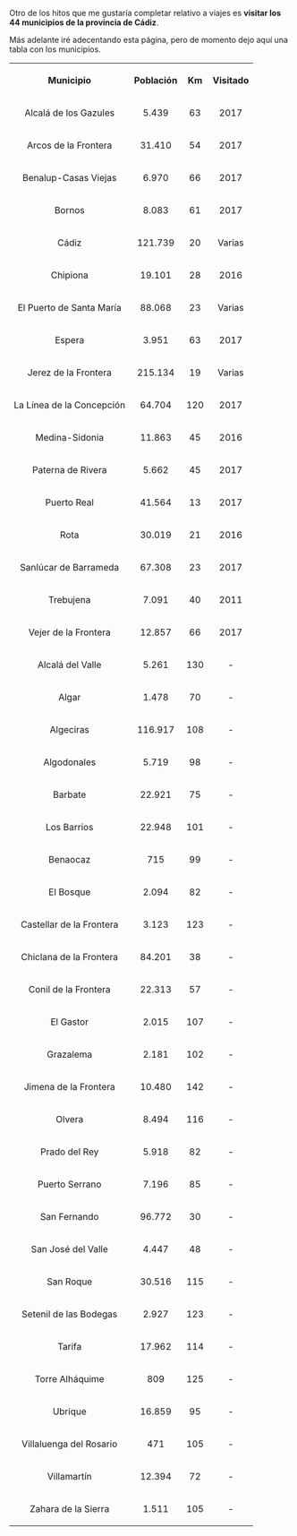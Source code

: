 {{header|1=Vuelta a Cádiz}}

Otro de los hitos que me gustaría completar relativo a viajes es '''visitar los 44 municipios de la provincia de Cádiz'''.

Más adelante iré adecentando esta página, pero de momento dejo aquí una tabla con los municipios.

<table class="wikitable sortable" style="text-align: center;">

<tr>
<th class="sorttable_alpha">Municipio</th>
<th class="sorttable_numeric">Población</th>
<th class="sorttable_numeric">Km</th>
<th class="sorttable_alpha">Visitado</th>
</tr>

<tr>
<td>Alcalá de los Gazules</td>
<td>5.439</td>
<td>63</td>
<td>2017</td>
</tr>

<tr>
<td>Arcos de la Frontera</td>
<td>31.410</td>
<td>54</td>
<td>2017</td>
</tr>

<tr>
<td>Benalup-Casas Viejas</td>
<td>6.970</td>
<td>66</td>
<td>2017</td>
</tr>

<tr>
<td>Bornos</td>
<td>8.083</td>
<td>61</td>
<td>2017</td>
</tr>

<tr>
<td>Cádiz</td>
<td>121.739</td>
<td>20</td>
<td>Varias</td>
</tr>

<tr>
<td>Chipiona</td>
<td>19.101</td>
<td>28</td>
<td>2016</td>
</tr>

<tr>
<td>El Puerto de Santa María</td>
<td>88.068</td>
<td>23</td>
<td>Varias</td>
</tr>

<tr>
<td>Espera</td>
<td>3.951</td>
<td>63</td>
<td>2017</td>
</tr>

<tr>
<td>Jerez de la Frontera</td>
<td>215.134</td>
<td>19</td>
<td>Varias</td>
</tr>

<tr>
<td>La Línea de la Concepción</td>
<td>64.704</td>
<td>120</td>
<td>2017</td>
</tr>

<tr>
<td>Medina-Sidonia</td>
<td>11.863</td>
<td>45</td>
<td>2016</td>
</tr>

<tr>
<td>Paterna de Rivera</td>
<td>5.662</td>
<td>45</td>
<td>2017</td>
</tr>

<tr>
<td>Puerto Real</td>
<td>41.564</td>
<td>13</td>
<td>2017</td>
</tr>

<tr>
<td>Rota</td>
<td>30.019</td>
<td>21</td>
<td>2016</td>
</tr>

<tr>
<td>Sanlúcar de Barrameda</td>
<td>67.308</td>
<td>23</td>
<td>2017</td>
</tr>

<tr>
<td>Trebujena</td>
<td>7.091</td>
<td>40</td>
<td>2011</td>
</tr>

<tr>
<td>Vejer de la Frontera</td>
<td>12.857</td>
<td>66</td>
<td>2017</td>
</tr>

<tr>
<td>Alcalá del Valle</td>
<td>5.261</td>
<td>130</td>
<td>-</td>
</tr>

<tr>
<td>Algar</td>
<td>1.478</td>
<td>70</td>
<td>-</td>
</tr>

<tr>
<td>Algeciras</td>
<td>116.917</td>
<td>108</td>
<td>-</td>
</tr>

<tr>
<td>Algodonales</td>
<td>5.719</td>
<td>98</td>
<td>-</td>
</tr>

<tr>
<td>Barbate</td>
<td>22.921</td>
<td>75</td>
<td>-</td>
</tr>

<tr>
<td>Los Barrios</td>
<td>22.948</td>
<td>101</td>
<td>-</td>
</tr>

<tr>
<td>Benaocaz</td>
<td>715</td>
<td>99</td>
<td>-</td>
</tr>

<tr>
<td>El Bosque</td>
<td>2.094</td>
<td>82</td>
<td>-</td>
</tr>

<tr>
<td>Castellar de la Frontera</td>
<td>3.123</td>
<td>123</td>
<td>-</td>
</tr>

<tr>
<td>Chiclana de la Frontera</td>
<td>84.201</td>
<td>38</td>
<td>-</td>
</tr>

<tr>
<td>Conil de la Frontera</td>
<td>22.313</td>
<td>57</td>
<td>-</td>
</tr>

<tr>
<td>El Gastor</td>
<td>2.015</td>
<td>107</td>
<td>-</td>
</tr>

<tr>
<td>Grazalema</td>
<td>2.181</td>
<td>102</td>
<td>-</td>
</tr>

<tr>
<td>Jimena de la Frontera</td>
<td>10.480</td>
<td>142</td>
<td>-</td>
</tr>

<tr>
<td>Olvera</td>
<td>8.494</td>
<td>116</td>
<td>-</td>
</tr>

<tr>
<td>Prado del Rey</td>
<td>5.918</td>
<td>82</td>
<td>-</td>
</tr>

<tr>
<td>Puerto Serrano</td>
<td>7.196</td>
<td>85</td>
<td>-</td>
</tr>

<tr>
<td>San Fernando</td>
<td>96.772</td>
<td>30</td>
<td>-</td>
</tr>

<tr>
<td>San José del Valle</td>
<td>4.447</td>
<td>48</td>
<td>-</td>
</tr>

<tr>
<td>San Roque</td>
<td>30.516</td>
<td>115</td>
<td>-</td>
</tr>

<tr>
<td>Setenil de las Bodegas</td>
<td>2.927</td>
<td>123</td>
<td>-</td>
</tr>

<tr>
<td>Tarifa</td>
<td>17.962</td>
<td>114</td>
<td>-</td>
</tr>

<tr>
<td>Torre Alháquime</td>
<td>809</td>
<td>125</td>
<td>-</td>
</tr>

<tr>
<td>Ubrique</td>
<td>16.859</td>
<td>95</td>
<td>-</td>
</tr>

<tr>
<td>Villaluenga del Rosario</td>
<td>471</td>
<td>105</td>
<td>-</td>
</tr>

<tr>
<td>Villamartín</td>
<td>12.394</td>
<td>72</td>
<td>-</td>
</tr>

<tr>
<td>Zahara de la Sierra</td>
<td>1.511</td>
<td>105</td>
<td>-</td>
</tr>

</table>

{{viajes}}
{{footer}}
